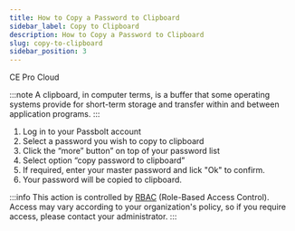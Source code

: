 ```yaml
---
title: How to Copy a Password to Clipboard
sidebar_label: Copy to Clipboard
description: How to Copy a Password to Clipboard
slug: copy-to-clipboard
sidebar_position: 3
---
```



<div style={{display: "flex", gap: "1rem"}}>
  <Chips link="https://www.passbolt.com/ce/docker" isUnderMainTitle={true}>CE</Chips>
  <Chips link="https://www.passbolt.com/pricing/pro" isUnderMainTitle={true}>Pro</Chips>
  <Chips link="https://www.passbolt.com/pricing/cloud" isUnderMainTitle={true}>Cloud</Chips>
</div>

:::note
A clipboard, in computer terms, is a buffer that some operating systems provide for short-term storage and transfer
within and between application programs.
:::

1.  Log in to your Passbolt account
2.  Select a password you wish to copy to clipboard
3.  Click the “more” button” on top of your password list
4.  Select option “copy password to clipboard”
5.  If required, enter your master password and lick "Ok" to confirm.
6.  Your password will be copied to clipboard.

:::info
This action is controlled by [RBAC](/admin/role-based-access-control/) (Role-Based Access Control). Access may vary according to your organization's policy, so if you require access, please contact your administrator.
:::
